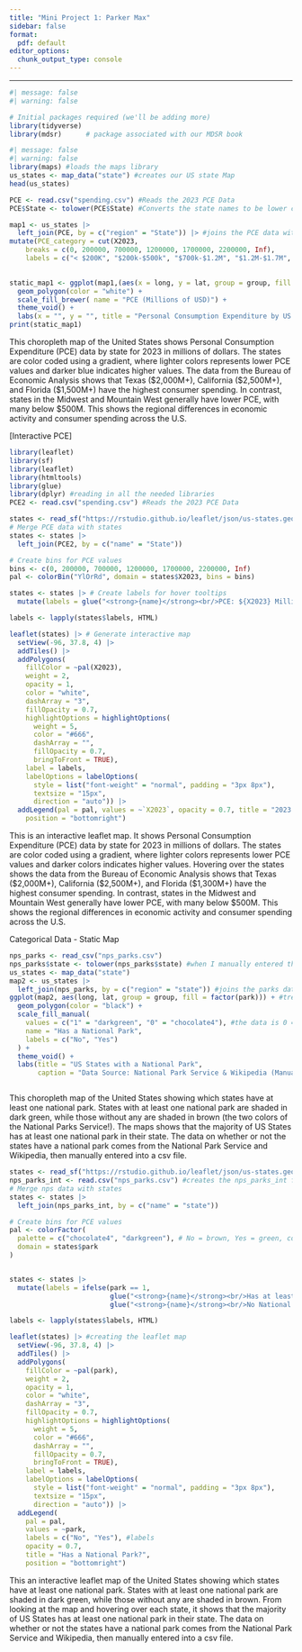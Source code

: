 ```yaml
---
title: "Mini Project 1: Parker Max"
sidebar: false
format:
  pdf: default
editor_options:  
  chunk_output_type: console
---
```

---
```r
#| message: false
#| warning: false

# Initial packages required (we'll be adding more)
library(tidyverse)
library(mdsr)      # package associated with our MDSR book
```


```r
#| message: false
#| warning: false
library(maps) #loads the maps library
us_states <- map_data("state") #creates our US state Map
head(us_states)

PCE <- read.csv("spending.csv") #Reads the 2023 PCE Data
PCE$State <- tolower(PCE$State) #Converts the state names to be lower case to be consistent with our us_states map

map1 <- us_states |>
  left_join(PCE, by = c("region" = "State")) |> #joins the PCE data with the map
mutate(PCE_category = cut(X2023, 
    breaks = c(0, 200000, 700000, 1200000, 1700000, 2200000, Inf), 
    labels = c("< $200K", "$200k-$500k", "$700k-$1.2M", "$1.2M-$1.7M", "$1.7M-$2.2M", ">$2.5M")))
  
```


```r
static_map1 <- ggplot(map1,(aes(x = long, y = lat, group = group, fill = PCE_category))) + #creating my first static map
  geom_polygon(color = "white") +
  scale_fill_brewer( name = "PCE (Millions of USD)") +
  theme_void() +
  labs(x = "", y = "", title = "Personal Consumption Expenditure by US State in 2023 (USD)", subtitle = "Data Source: Bureau of Economic Analysis - https://www.bea.gov/data/consumer-spending/state")
print(static_map1)
```

This choropleth map of the United States shows Personal Consumption Expenditure (PCE) data by state for 2023 in millions of dollars. The states are color coded using a gradient, where lighter colors represents lower PCE values and darker blue indicates higher values. The data from the Bureau of Economic Analysis shows that Texas ($2,000M+), California ($2,500M+), and Florida ($1,500M+) have the highest consumer spending. In contrast, states in the Midwest and Mountain West generally have lower PCE, with many below $500M. This shows the regional differences in economic activity and consumer spending across the U.S. 


[Interactive PCE]
```r
library(leaflet)
library(sf)
library(leaflet) 
library(htmltools)
library(glue)
library(dplyr) #reading in all the needed libraries
PCE2 <- read.csv("spending.csv") #Reads the 2023 PCE Data

states <- read_sf("https://rstudio.github.io/leaflet/json/us-states.geojson")
# Merge PCE data with states
states <- states |> 
  left_join(PCE2, by = c("name" = "State"))

# Create bins for PCE values
bins <- c(0, 200000, 700000, 1200000, 1700000, 2200000, Inf)
pal <- colorBin("YlOrRd", domain = states$X2023, bins = bins)

states <- states |> # Create labels for hover tooltips
  mutate(labels = glue("<strong>{name}</strong><br/>PCE: ${X2023} Million"))

labels <- lapply(states$labels, HTML)

leaflet(states) |> # Generate interactive map
  setView(-96, 37.8, 4) |>
  addTiles() |>
  addPolygons(
    fillColor = ~pal(X2023),
    weight = 2,
    opacity = 1,
    color = "white",
    dashArray = "3",
    fillOpacity = 0.7,
    highlightOptions = highlightOptions(
      weight = 5,
      color = "#666",
      dashArray = "",
      fillOpacity = 0.7,
      bringToFront = TRUE),
    label = labels,
    labelOptions = labelOptions(
      style = list("font-weight" = "normal", padding = "3px 8px"),
      textsize = "15px",
      direction = "auto")) |>
  addLegend(pal = pal, values = ~`X2023`, opacity = 0.7, title = "2023 PCE in Millions of Dollars",
    position = "bottomright")
```
This is an interactive leaflet map. It shows Personal Consumption Expenditure (PCE) data by state for 2023 in millions of dollars. The states are color coded using a gradient, where lighter colors represents lower PCE values and darker colors indicates higher values. Hovering over the states shows the data from the Bureau of Economic Analysis shows that Texas ($2,000M+), California ($2,500M+), and Florida ($1,300M+) have the highest consumer spending. In contrast, states in the Midwest and Mountain West generally have lower PCE, with many below $500M. This shows the regional differences in economic activity and consumer spending across the U.S.



Categorical Data - Static Map

```r
nps_parks <- read_csv("nps_parks.csv")
nps_parks$state <- tolower(nps_parks$state) #when I manually entered the data, the states are lower case.
us_states <- map_data("state")
map2 <- us_states |> 
  left_join(nps_parks, by = c("region" = "state")) #joins the parks data with the mapping data
ggplot(map2, aes(long, lat, group = group, fill = factor(park))) + #treated as a categorical (factor) variable rather than a continuous one
  geom_polygon(color = "black") +
  scale_fill_manual(
    values = c("1" = "darkgreen", "0" = "chocolate4"), #the data is 0 = No, 1 = yes, there is a park in this state
    name = "Has a National Park",
    labels = c("No", "Yes")
  ) +
  theme_void() +
  labs(title = "US States with a National Park",
       caption = "Data Source: National Park Service & Wikipedia (Manual Entry)")



```
This choropleth map of the United States showing which states have at least one national park. States with at least one national park are shaded in dark green, while those without any are shaded in brown (the two colors of the National Parks Service!). The maps shows that the majority of US States has at least one national park in their state. The data on whether or not the states have a national park comes from the National Park Service and Wikipedia, then manually entered into a csv file. 



```r
states <- read_sf("https://rstudio.github.io/leaflet/json/us-states.geojson")
nps_parks_int <- read.csv("nps_parks.csv") #creates the nps_parks_int for interactive parks
# Merge nps data with states
states <- states |> 
  left_join(nps_parks_int, by = c("name" = "state"))

# Create bins for PCE values
pal <- colorFactor(
  palette = c("chocolate4", "darkgreen"), # No = brown, Yes = green, color scale, these are the colors of the NPS!
  domain = states$park
)


states <- states |> 
  mutate(labels = ifelse(park == 1, 
                         glue("<strong>{name}</strong><br/>Has at least one National Park"), 
                         glue("<strong>{name}</strong><br/>No National Park"))) #Creating the message that appears when I hover over a state

labels <- lapply(states$labels, HTML) 

leaflet(states) |> #creating the leaflet map
  setView(-96, 37.8, 4) |>
  addTiles() |>
  addPolygons(
    fillColor = ~pal(park),
    weight = 2,
    opacity = 1,
    color = "white",
    dashArray = "3",
    fillOpacity = 0.7,
    highlightOptions = highlightOptions(
      weight = 5,
      color = "#666",
      dashArray = "",
      fillOpacity = 0.7,
      bringToFront = TRUE),
    label = labels,
    labelOptions = labelOptions(
      style = list("font-weight" = "normal", padding = "3px 8px"),
      textsize = "15px",
      direction = "auto")) |>
  addLegend(
    pal = pal, 
    values = ~park, 
    labels = c("No", "Yes"), #labels 
    opacity = 0.7, 
    title = "Has a National Park?",
    position = "bottomright")

```
This an interactive leaflet map of the United States showing which states have at least one national park. States with at least one national park are shaded in dark green, while those without any are shaded in brown. From looking at the map and hovering over each state, it shows that the majority of US States has at least one national park in their state. The data on whether or not the states have a national park comes from the National Park Service and Wikipedia, then manually entered into a csv file. 

